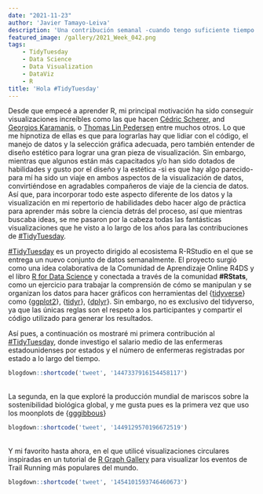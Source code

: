 ```yaml
---
date: "2021-11-23"
author: 'Javier Tamayo-Leiva'
description: 'Una contribución semanal -cuando tengo suficiente tiempo'
featured_image: /gallery/2021_Week_042.png
tags:
    - TidyTuesday
    - Data Science
    - Data Visualization
    - DataViz
    - R
title: 'Hola #TidyTuesday'
---
```


Desde que empecé a aprender R, mi principal motivación ha sido conseguir visualizaciones increíbles como las que hacen [Cédric Scherer](https://www.cedricscherer.com), and [Georgios Karamanis](https://karaman.is), o [Thomas Lin Pedersen](https://www.data-imaginist.com) entre muchos otros. Lo que me hipnotiza de ellas es que para lograrlas hay que lidiar con el código, el manejo de datos y la selección gráfica adecuada, pero también entender de diseño estético para lograr una gran pieza de visualización. Sin embargo, mientras que algunos están más capacitados y/o han sido dotados de habilidades y gusto por el diseño y la estética -si es que hay algo parecido- para mí ha sido un viaje en ambos aspectos de la visualización de datos, convirtiéndose en agradables compañeros de viaje de la ciencia de datos. Así que, para incorporar todo este aspecto diferente de los datos y la visualización en mi repertorio de habilidades debo hacer algo de práctica para aprender más sobre la ciencia detrás del proceso, así que mientras buscaba ideas, se me pasaron por la cabeza todas las fantásticas visualizaciones que he visto a lo largo de los años para las contribuciones de [#TidyTuesday](https://github.com/rfordatascience/tidytuesday/blob/master/README.md).

[#TidyTuesday](https://github.com/rfordatascience/tidytuesday/blob/master/README.md) es un proyecto dirigido al ecosistema R-RStudio en el que se entrega un nuevo conjunto de datos semanalmente. El proyecto surgió como una idea colaborativa de la Comunidad de Aprendizaje Online R4DS y el libro [R for Data Science](https://es.r4ds.hadley.nz) y conectada a través de la comunidad **#RStats**, como un ejercicio para trabajar la comprensión de cómo se manipulan y se organizan los datos para hacer gráficos con herramientas del {[tidyverse](https://www.tidyverse.org)} como {[ggplot2](https://ggplot2.tidyverse.org)}, {[tidyr](https://tidyr.tidyverse.org)}, {[dplyr](https://dplyr.tidyverse.org)}. Sin embargo, no es exclusivo del tidyverso, ya que las únicas reglas son el respeto a los participantes y compartir el código utilizado para generar los resultados.

Así pues, a continuación os mostraré mi primera contribución al [#TidyTuesday](https://github.com/rfordatascience/tidytuesday/blob/master/README.md), donde investigo el salario medio de las enfermeras estadounidenses por estados y el número de enfermeras registradas por estado a lo largo del tiempo. <br>

<div class= "fn w-auto mw7 center">
```r
blogdown::shortcode('tweet', '1447337916154458117')
```
</div>

<br>
La segunda, en la que exploré la producción mundial de mariscos sobre la sostenibilidad biológica global, y me gusta pues es la primera vez que uso los moonplots de {[gggibbous](https://cran.r-project.org/web/packages/gggibbous/vignettes/gggibbous.html)}
<div class= "fn w-auto mw7 center">
```r
blogdown::shortcode('tweet', '1449129570196672519')
```
</div>

<br>
Y mi favorito hasta ahora, en el que utilicé visualizaciones circulares inspiradas en un tutorial de [R Graph Gallery](https://www.r-graph-gallery.com) para visualizar los eventos de Trail Running más populares del mundo.<br>
<div class= "fn w-auto mw7 center">
```r
blogdown::shortcode('tweet', '1454101593746460673')
```
</div>